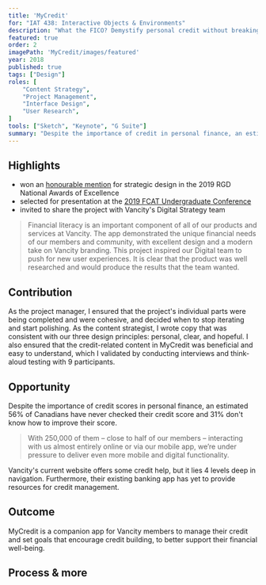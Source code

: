 ```yaml
---
title: 'MyCredit'
for: "IAT 438: Interactive Objects & Environments"
description: "What the FICO? Demystify personal credit without breaking your brain."
featured: true
order: 2
imagePath: 'MyCredit/images/featured'
year: 2018
published: true
tags: ["Design"]
roles: [
	"Content Strategy",
	"Project Management",
	"Interface Design",
	"User Research",
]
tools: ["Sketch", "Keynote", "G Suite"]
summary: "Despite the importance of credit in personal finance, an estimated 56% of Canadians have never checked their credit score and 31% don't know how to improve their score (<a href='https://newsroom.bmo.com/2015-02-27-Out-of-Sight-Out-of-Mind-Over-Half-of-Canadians-Have-Never-Checked-Their-Credit-Score'>BMO, 2016</a>). We saw this as an opportunity to support people in learning about credit through a mobile app offered by Vancity, a local credit union. The project was extremely well-received by industry designers and Vancity directors, who invited us to present to their Digital Services team at their head office in Vancouver."
---
```



## Highlights

- won an [honourable mention](https://www.rgd.ca/2018/09/04/congratulations-to-our-2019-national-awards-of-excellence.php#docs-internal-guid-8b12db13-7fff-fd20-57be-3578a89ef87b) for strategic design in the 2019 RGD National Awards of Excellence
- selected for presentation at the [2019 FCAT Undergraduate Conference](https://www.sfu.ca/fcat/events/ugc/2019-fcat-undergraduate-conference.html)
- invited to share the project with Vancity's Digital Strategy team

<Blockquote source="Aaron Walker, Manager, User Experience at Vancity">Financial literacy is an important component of all of our products and services at Vancity. The app demonstrated the unique financial needs of our members and community, with excellent design and a modern take on Vancity branding. This project inspired our Digital team to push for new user experiences. It is clear that the product was well researched and would produce the results that the team wanted.</Blockquote>

## Contribution

As the project manager, I ensured that the project's individual parts were being completed and were cohesive, and decided when to stop iterating and start polishing. As the content strategist, I wrote copy that was consistent with our three design principles: personal, clear, and hopeful. I also ensured that the credit-related content in MyCredit was beneficial and easy to understand, which I validated by conducting interviews and think-aloud testing with 9 participants.

## Opportunity

Despite the importance of credit scores in personal finance, an estimated 56% of Canadians have never checked their credit score and 31% don't know how to improve their score.

<MagicVideo source="vimeo" path="305425536" />

<Blockquote url="https://www.vancity.com/AboutVancity/GovernanceAndLeadership/OurReports/2017/" source="Vancity 2017 Annual Report">With 250,000 of them – close to half of our members – interacting with us almost entirely online or via our mobile app, we’re under pressure to deliver even more mobile and digital functionality.</Blockquote>

Vancity's current website offers some credit help, but it lies 4 levels deep in navigation. Furthermore, their existing banking app has yet to provide resources for credit management.

## Outcome

MyCredit is a companion app for Vancity members to manage their credit and set goals that encourage credit building, to better support their financial well-being.

<MagicVideo source="vimeo" path="305425815" />

<Showcase
  path="MyCredit/videos/onboarding"
  type="video"
  source="cloudinary"
  orientation="media-left"
  content="Since credit is unfamiliar for so many people, the onboarding helps members learn a bit about credit while setting up the app."
/>

<Showcase
  path="MyCredit/videos/score_details"
  type="video"
  source="cloudinary"
  orientation="media-right"
  content="The Score Details screen provides members with an overview of their score, as well as a breakdown of what is influencing their score."
/>

<Showcase
  path="MyCredit/videos/learn"
  type="video"
  source="cloudinary"
  orientation="media-left"
  content="The Learn tab provides resources for members to better understand the five factors that influence their score, and how their financial activity is influencing their score."
/>

<Showcase
  path="MyCredit/videos/goals"
  type="video"
  source="cloudinary"
  orientation="media-right"
  content="The Goals tab allows members to track their progress, see the steps they need to take to improve their score, and set new goals."
/>

## Process & more

<Expander>
  <MyCreditProcess />
</Expander>